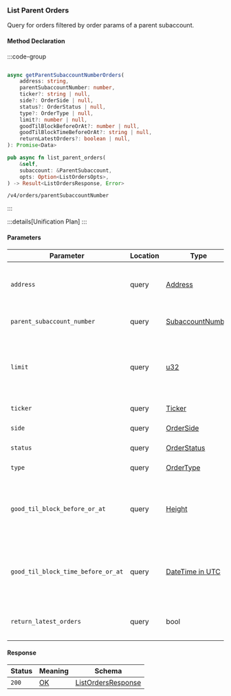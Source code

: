 ### List Parent Orders

Query for orders filtered by order params of a parent subaccount.

#### Method Declaration

:::code-group

```python [Python]

```

```typescript [TypeScript]
async getParentSubaccountNumberOrders(
    address: string,
    parentSubaccountNumber: number,
    ticker?: string | null,
    side?: OrderSide | null,
    status?: OrderStatus | null,
    type?: OrderType | null,
    limit?: number | null,
    goodTilBlockBeforeOrAt?: number | null,
    goodTilBlockTimeBeforeOrAt?: string | null,
    returnLatestOrders?: boolean | null,
): Promise<Data>
```

```rust [Rust]
pub async fn list_parent_orders(
    &self,
    subaccount: &ParentSubaccount,
    opts: Option<ListOrdersOpts>,
) -> Result<ListOrdersResponse, Error>
```

```url [API]
/v4/orders/parentSubaccountNumber
```

:::

:::details[Unification Plan]
:::

#### Parameters

| Parameter                             | Location  | Type                  | Required  | Description                                                           |
| ------------------------------------- | --------- | --------------------- | --------- | --------------------------------------------------------------------- |
| `address`                             | query     | [Address]             | true      | The wallet address that owns the account.                             |
| `parent_subaccount_number`            | query     | [SubaccountNumber]    | true      | Parent subaccount number                                              |
| `limit`                               | query     | [u32]                 | false     | Maximum number of asset positions to return in the response.          |
| `ticker`                              | query     | [Ticker]              | false     | The ticker filter.                                                    |
| `side`                                | query     | [OrderSide]           | false     | The order side filter.                                                |
| `status`                              | query     | [OrderStatus]         | false     | The order status filter.                                              |
| `type`                                | query     | [OrderType]           | false     | The order type filter.                                                |
| `good_til_block_before_or_at`         | query     | [Height]              | false     | The block number filter for orders good until before or at.           |
| `good_til_block_time_before_or_at`    | query     | [DateTime in UTC]     | false     | The timestamp filter for orders good until before or at.              |
| `return_latest_orders`                | query     | bool                  | false     | Whether to return only the latest orders.                             |

#### Response

| Status | Meaning     | Schema                         |
| ------ | ----------- | ------------------------------ |
| `200`  | [OK]        | [ListOrdersResponse]           |

[Address]: /types/address
[SubaccountNumber]: /types/subaccount_number
[u32]: /types/u32
[Ticker]: /types/ticker
[OrderSide]: /types/order_side
[OrderStatus]: /types/order_status
[OrderType]: /types/order_type
[Height]: /types/height
[DateTime in UTC]: /types/date_time
[ListOrdersResponse]: /types/list_orders_response
[OK]: /types/ok
